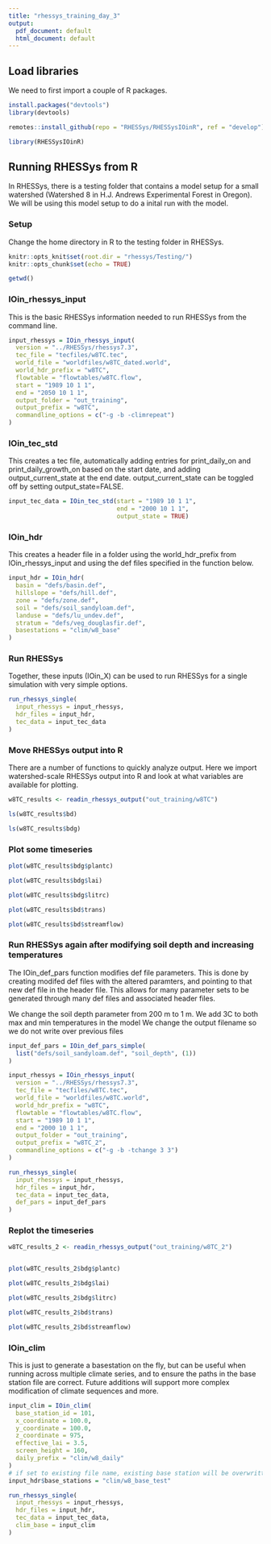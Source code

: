 ```yaml
---
title: "rhessys_training_day_3"
output:
  pdf_document: default
  html_document: default
---
```




## Load libraries

We need to first import a couple of R packages.

```r

install.packages("devtools")
library(devtools)

remotes::install_github(repo = "RHESSys/RHESSysIOinR", ref = "develop")

library(RHESSysIOinR)

```



## Running RHESSys from R

In RHESSys, there is a testing folder that contains a model setup for a small watershed (Watershed 8 in H.J. Andrews Experimental Forest in Oregon). We will be using this model setup to do a inital run with the model. 


### Setup

Change the home directory in R to the testing folder in RHESSys. 

```r

knitr::opts_knit$set(root.dir = "rhessys/Testing/")
knitr::opts_chunk$set(echo = TRUE)

getwd()
```


### IOin_rhessys_input

This is the basic RHESSys information needed to run RHESSys from the command line.

```r
input_rhessys = IOin_rhessys_input(
  version = "../RHESSys/rhessys7.3",
  tec_file = "tecfiles/w8TC.tec",
  world_file = "worldfiles/w8TC_dated.world",
  world_hdr_prefix = "w8TC",
  flowtable = "flowtables/w8TC.flow",
  start = "1989 10 1 1",
  end = "2050 10 1 1",
  output_folder = "out_training",
  output_prefix = "w8TC",
  commandline_options = c("-g -b -climrepeat")
)
```

### IOin_tec_std

This creates a tec file, automatically adding entries for print_daily_on and print_daily_growth_on based on the start date, and adding output_current_state at the end date. output_current_state can be toggled off by setting output_state=FALSE.

```r
input_tec_data = IOin_tec_std(start = "1989 10 1 1",
                              end = "2000 10 1 1",
                              output_state = TRUE)
```

### IOin_hdr

This creates a header file in a folder using the world_hdr_prefix from IOin_rhessys_input and using the def files specified in the function below.

```r
input_hdr = IOin_hdr(
  basin = "defs/basin.def",
  hillslope = "defs/hill.def",
  zone = "defs/zone.def",
  soil = "defs/soil_sandyloam.def",
  landuse = "defs/lu_undev.def",
  stratum = "defs/veg_douglasfir.def",
  basestations = "clim/w8_base"
)
```

### Run RHESSys

Together, these inputs (IOin_X) can be used to run RHESSys for a single simulation with very simple options. 

```r
run_rhessys_single(
  input_rhessys = input_rhessys,
  hdr_files = input_hdr,
  tec_data = input_tec_data
)
```




### Move RHESSys output into R

There are a number of functions to quickly analyze output. Here we import watershed-scale RHESSys output into R and look at what variables are available for plotting.


```r

w8TC_results <- readin_rhessys_output("out_training/w8TC")

ls(w8TC_results$bd)

ls(w8TC_results$bdg)

```


### Plot some timeseries

```r

plot(w8TC_results$bdg$plantc)

plot(w8TC_results$bdg$lai)

plot(w8TC_results$bdg$litrc)

plot(w8TC_results$bd$trans)

plot(w8TC_results$bd$streamflow)

```





### Run RHESSys again after modifying soil depth and increasing temperatures

The IOin_def_pars function modifies def file parameters. This is done by creating modifed def files with the altered paramters, and pointing to that new def file in the header file. This allows for many parameter sets to be generated through many def files and associated header files.

We change the soil depth parameter from 200 m to 1 m.
We add 3C to both max and min temperatures in the model
We change the output filename so we do not write over previous files

```r
input_def_pars = IOin_def_pars_simple(
  list("defs/soil_sandyloam.def", "soil_depth", (1))
)

input_rhessys = IOin_rhessys_input(
  version = "../RHESSys/rhessys7.3",
  tec_file = "tecfiles/w8TC.tec",
  world_file = "worldfiles/w8TC.world",
  world_hdr_prefix = "w8TC",
  flowtable = "flowtables/w8TC.flow",
  start = "1989 10 1 1",
  end = "2000 10 1 1",
  output_folder = "out_training",
  output_prefix = "w8TC_2",
  commandline_options = c("-g -b -tchange 3 3")
)

run_rhessys_single(
  input_rhessys = input_rhessys,
  hdr_files = input_hdr,
  tec_data = input_tec_data,
  def_pars = input_def_pars
)
```



### Replot the timeseries

```r

w8TC_results_2 <- readin_rhessys_output("out_training/w8TC_2")


plot(w8TC_results_2$bdg$plantc)

plot(w8TC_results_2$bdg$lai)

plot(w8TC_results_2$bdg$litrc)

plot(w8TC_results_2$bd$trans)

plot(w8TC_results_2$bd$streamflow)

```







### IOin_clim

This is just to generate a basestation on the fly, but can be useful when running across multiple climate series, and to ensure the paths in the base station file are correct. Future additions will support more complex modification of climate sequences and more.

```r
input_clim = IOin_clim(
  base_station_id = 101,
  x_coordinate = 100.0,
  y_coordinate = 100.0,
  z_coordinate = 975,
  effective_lai = 3.5,
  screen_height = 160,
  daily_prefix = "clim/w8_daily"
)
# if set to existing file name, existing base station will be overwritten.
input_hdr$base_stations = "clim/w8_base_test"

run_rhessys_single(
  input_rhessys = input_rhessys,
  hdr_files = input_hdr,
  tec_data = input_tec_data,
  clim_base = input_clim
)

```






